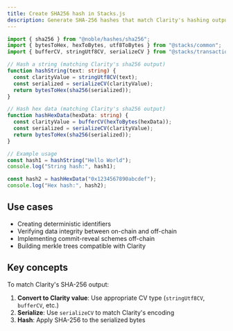 ```yaml
---
title: Create SHA256 hash in Stacks.js
description: Generate SHA-256 hashes that match Clarity's hashing output
---
```


```typescript
import { sha256 } from "@noble/hashes/sha256";
import { bytesToHex, hexToBytes, utf8ToBytes } from "@stacks/common";
import { bufferCV, stringUtf8CV, serializeCV } from "@stacks/transactions";

// Hash a string (matching Clarity's sha256 output)
function hashString(text: string) {
  const clarityValue = stringUtf8CV(text);
  const serialized = serializeCV(clarityValue);
  return bytesToHex(sha256(serialized));
}

// Hash hex data (matching Clarity's sha256 output)  
function hashHexData(hexData: string) {
  const clarityValue = bufferCV(hexToBytes(hexData));
  const serialized = serializeCV(clarityValue);
  return bytesToHex(sha256(serialized));
}

// Example usage
const hash1 = hashString("Hello World");
console.log("String hash:", hash1);

const hash2 = hashHexData("0x1234567890abcdef");
console.log("Hex hash:", hash2);
```

## Use cases

- Creating deterministic identifiers
- Verifying data integrity between on-chain and off-chain
- Implementing commit-reveal schemes off-chain
- Building merkle trees compatible with Clarity

## Key concepts

To match Clarity's SHA-256 output:

1. **Convert to Clarity value**: Use appropriate CV type (`stringUtf8CV`, `bufferCV`, etc.)
2. **Serialize**: Use `serializeCV` to match Clarity's encoding
3. **Hash**: Apply SHA-256 to the serialized bytes